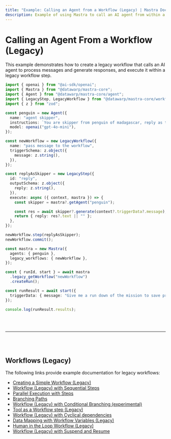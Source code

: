 ```yaml
---
title: "Example: Calling an Agent from a Workflow (Legacy) | Mastra Docs"
description: Example of using Mastra to call an AI agent from within a legacy workflow step.
---
```



# Calling an Agent From a Workflow (Legacy)

This example demonstrates how to create a legacy workflow that calls an AI agent to process messages and generate responses, and execute it within a legacy workflow step.

```ts showLineNumbers copy
import { openai } from "@ai-sdk/openai";
import { Mastra } from "@datawarp/mastra-core";
import { Agent } from "@datawarp/mastra-core/agent";
import { LegacyStep, LegacyWorkflow } from "@datawarp/mastra-core/workflows/legacy";
import { z } from "zod";

const penguin = new Agent({
  name: "agent skipper",
  instructions: `You are skipper from penguin of madagascar, reply as that`,
  model: openai("gpt-4o-mini"),
});

const newWorkflow = new LegacyWorkflow({
  name: "pass message to the workflow",
  triggerSchema: z.object({
    message: z.string(),
  }),
});

const replyAsSkipper = new LegacyStep({
  id: "reply",
  outputSchema: z.object({
    reply: z.string(),
  }),
  execute: async ({ context, mastra }) => {
    const skipper = mastra?.getAgent("penguin");

    const res = await skipper?.generate(context?.triggerData?.message);
    return { reply: res?.text || "" };
  },
});

newWorkflow.step(replyAsSkipper);
newWorkflow.commit();

const mastra = new Mastra({
  agents: { penguin },
  legacy_workflows: { newWorkflow },
});

const { runId, start } = await mastra
  .legacy_getWorkflow("newWorkflow")
  .createRun();

const runResult = await start({
  triggerData: { message: "Give me a run down of the mission to save private" },
});

console.log(runResult.results);
```

<br />
<br />
<hr className="dark:border-[#404040] border-gray-300" />
<br />
<br />
<GithubLink
  link={
    "https://github.com/mastra-ai/mastra/blob/main/examples/basics/workflows-legacy/calling-agent-from-workflow"
  }
/>

## Workflows (Legacy)

The following links provide example documentation for legacy workflows:

- [Creating a Simple Workflow (Legacy)](/examples/workflows_legacy/creating-a-workflow)
- [Workflow (Legacy) with Sequential Steps](/examples/workflows_legacy/sequential-steps)
- [Parallel Execution with Steps](/examples/workflows_legacy/parallel-steps)
- [Branching Paths](/examples/workflows_legacy/branching-paths)
- [Workflow (Legacy) with Conditional Branching (experimental)](/examples/workflows_legacy/conditional-branching)
- [Tool as a Workflow step (Legacy)](/examples/workflows_legacy/using-a-tool-as-a-step)
- [Workflow (Legacy) with Cyclical dependencies](/examples/workflows_legacy/cyclical-dependencies)
- [Data Mapping with Workflow Variables (Legacy)](/examples/workflows_legacy/workflow-variables)
- [Human in the Loop Workflow (Legacy)](/examples/workflows_legacy/human-in-the-loop)
- [Workflow (Legacy) with Suspend and Resume](/examples/workflows_legacy/suspend-and-resume)
